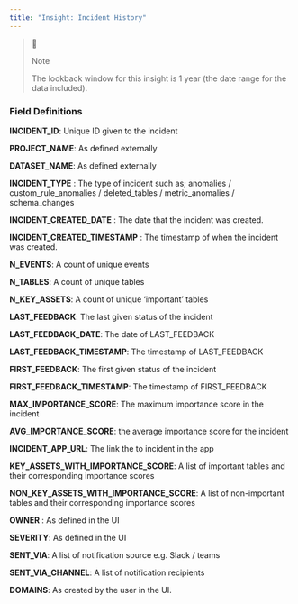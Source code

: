 ```yaml
---
title: "Insight: Incident History"
---
```


> 📘
> 
> Note
> 
> The lookback window for this insight is 1 year (the date range for the data included).

### Field Definitions

**INCIDENT\_ID**: Unique ID given to the incident 

**PROJECT\_NAME**: As defined externally

**DATASET\_NAME**: As defined externally

**INCIDENT\_TYPE** : The type of incident such as; anomalies / custom\_rule\_anomalies / deleted\_tables / metric\_anomalies / schema\_changes

**INCIDENT\_CREATED\_DATE** : The date that the incident was created. 

**INCIDENT\_CREATED\_TIMESTAMP** : The timestamp of when the incident was created.

**N\_EVENTS**: A count of unique events  
  
**N\_TABLES**: A count of unique tables

**N\_KEY\_ASSETS**: A count of unique ‘important’ tables

**LAST\_FEEDBACK**: The last given status of the incident

**LAST\_FEEDBACK\_DATE**: The date of LAST\_FEEDBACK

**LAST\_FEEDBACK\_TIMESTAMP**: The timestamp of LAST\_FEEDBACK

**FIRST\_FEEDBACK**: The first given status of the incident

**FIRST\_FEEDBACK\_TIMESTAMP**: The timestamp of FIRST\_FEEDBACK

**MAX\_IMPORTANCE\_SCORE**: The maximum importance score in the incident 

**AVG\_IMPORTANCE\_SCORE**: the average importance score for the incident 

**INCIDENT\_APP\_URL**: The link the to incident in the app

**KEY\_ASSETS\_WITH\_IMPORTANCE\_SCORE**: A list of important tables and their corresponding importance scores  
  
**NON\_KEY\_ASSETS\_WITH\_IMPORTANCE\_SCORE**: A list of non-important tables and their corresponding importance scores

**OWNER** : As defined in the UI  
  
**SEVERITY**: As defined in the UI

**SENT\_VIA**: A list of notification source e.g. Slack / teams 

**SENT\_VIA\_CHANNEL**: A list of notification recipients

**DOMAINS**: As created by the user in the UI.